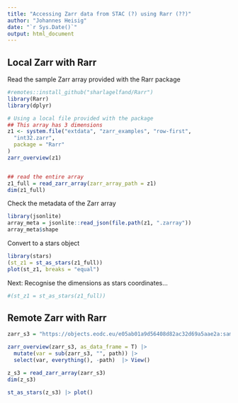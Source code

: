 ```yaml
---
title: "Accessing Zarr data from STAC (?) using Rarr (??)"
author: "Johannes Heisig"
date: "`r Sys.Date()`"
output: html_document
---
```


## Local Zarr with Rarr

Read the sample Zarr array provided with the Rarr package
```r
#remotes::install_github("sharlagelfand/Rarr")
library(Rarr)
library(dplyr)

# Using a local file provided with the package
## This array has 3 dimensions
z1 <- system.file("extdata", "zarr_examples", "row-first",
  "int32.zarr",
  package = "Rarr"
)
zarr_overview(z1)


## read the entire array
z1_full = read_zarr_array(zarr_array_path = z1)
dim(z1_full)
```

Check the metadata of the Zarr array
```r
library(jsonlite)
array_meta = jsonlite::read_json(file.path(z1, ".zarray"))
array_meta$shape
```




Convert to a stars object
```r
library(stars)
(st_z1 = st_as_stars(z1_full))
plot(st_z1, breaks = "equal")
```


Next: Recognise the dimensions as stars coordinates...
```r
#(st_z1 = st_as_stars(z1_full))

```

## Remote Zarr with Rarr

```r
zarr_s3 = "https://objects.eodc.eu/e05ab01a9d56408d82ac32d69a5aae2a:sample-data/tutorial_data/cpm_v253/S2B_MSIL1C_20250113T103309_N0511_R108_T32TLQ_20250113T122458.zarr/measurements/reflectance/r60m/b01"

zarr_overview(zarr_s3, as_data_frame = T) |> 
  mutate(var = sub(zarr_s3, "", path)) |> 
  select(var, everything(), -path)  |> View()
```


```r
z_s3 = read_zarr_array(zarr_s3)
dim(z_s3)

st_as_stars(z_s3) |> plot()
```